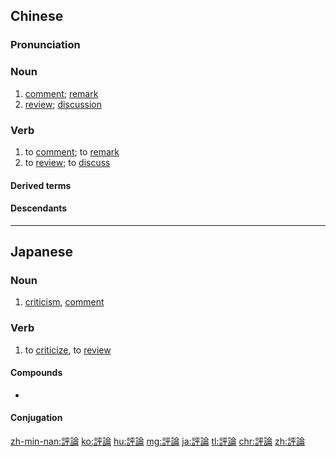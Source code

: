 {{also|评论}}
==Chinese==
{{zh-forms|s=评论}}

===Pronunciation===
{{zh-pron
|m=pínglùn
|c=ping4 leon6
|mn=phêng-lūn
|ma=y
|cat=n,v
}}

===Noun===
{{zh-noun}}

# [[comment]]; [[remark]]
# [[review]]; [[discussion]]

===Verb===
{{zh-verb}}

# to [[comment]]; to [[remark]]
# to [[review]]; to [[discuss]]

====Derived terms====
{{zh-der|評論家|評論員}}

====Descendants====
{{CJKV|評論|ひょうろん|평론|bình luận}}

{{zh-cat|Intermediate}}

----

==Japanese==
{{ja-kanjitab|ひょう|ろん|yomi=o}}

===Noun===
{{ja-noun|ひょうろん}}

# [[criticism]], [[comment]]

===Verb===
{{ja-verb-suru|ひょうろん}}

# to [[criticize]], to [[review]]

====Compounds====
* {{ja-r|評論家|ひょうろんか}}

====Conjugation====
{{ja-suru|ひょうろん}}

[[zh-min-nan:評論]]
[[ko:評論]]
[[hu:評論]]
[[mg:評論]]
[[ja:評論]]
[[tl:評論]]
[[chr:評論]]
[[zh:評論]]